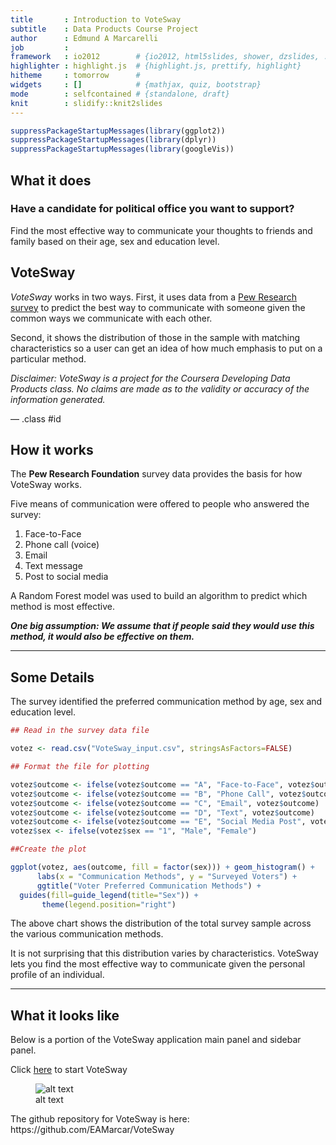 ```yaml
---
title       : Introduction to VoteSway
subtitle    : Data Products Course Project
author      : Edmund A Marcarelli
job         : 
framework   : io2012        # {io2012, html5slides, shower, dzslides, ...}
highlighter : highlight.js  # {highlight.js, prettify, highlight}
hitheme     : tomorrow      # 
widgets     : []            # {mathjax, quiz, bootstrap}
mode        : selfcontained # {standalone, draft}
knit        : slidify::knit2slides
---
```


```r

suppressPackageStartupMessages(library(ggplot2))
suppressPackageStartupMessages(library(dplyr))
suppressPackageStartupMessages(library(googleVis))


```

## What it does

### Have a candidate for political office you want to support?

Find the most effective way to communicate your thoughts to friends and family based on their age, sex and education level.

## VoteSway

*VoteSway* works in two ways. First, it uses data from a [Pew Research survey](http://www.pewinternet.org/2012/11/06/social-media-and-voting/
) to predict the best way to communicate with someone given the common ways we communicate with each other.

Second, it shows the distribution of those in the sample with matching characteristics so a user can get an idea of how much emphasis to put on a particular method.

*Disclaimer: VoteSway is a project for the Coursera Developing Data Products class. No claims are made as to the validity or accuracy of the information generated.*

--- .class #id 

## How it works

The **Pew Research Foundation** survey data provides the basis for how VoteSway works.

Five means of communication were offered to people who answered the survey:

1. Face-to-Face
2. Phone call (voice)
3. Email
4. Text message
5. Post to social media

A Random Forest model was used to build an algorithm to predict which method is most effective.


<style>
em {
  font-style: italic
}
</style>

<style>
strong {
  font-weight: bold;
}
</style>

__*One big assumption: We assume that if people said they would use this method, it would also be effective on them.*__

---

## Some Details


The survey identified the preferred communication method by age, sex and education level.

```r

## Read in the survey data file

votez <- read.csv("VoteSway_input.csv", stringsAsFactors=FALSE)

## Format the file for plotting

votez$outcome <- ifelse(votez$outcome == "A", "Face-to-Face", votez$outcome)
votez$outcome <- ifelse(votez$outcome == "B", "Phone Call", votez$outcome)
votez$outcome <- ifelse(votez$outcome == "C", "Email", votez$outcome)
votez$outcome <- ifelse(votez$outcome == "D", "Text", votez$outcome)
votez$outcome <- ifelse(votez$outcome == "E", "Social Media Post", votez$outcome)
votez$sex <- ifelse(votez$sex == "1", "Male", "Female")

##Create the plot

ggplot(votez, aes(outcome, fill = factor(sex))) + geom_histogram() +
      labs(x = "Communication Methods", y = "Surveyed Voters") +
      ggtitle("Voter Preferred Communication Methods") +
  guides(fill=guide_legend(title="Sex")) +
       theme(legend.position="right")

```

The above chart shows the distribution of the total survey sample across the various communication methods.

It is not surprising that this distribution varies by characteristics.  VoteSway lets you find the most effective way to communicate given the personal profile of an individual.

---

## What it looks like

Below is a portion of the VoteSway application main panel and sidebar panel. 

Click [here](https://hydrakos01.shinyapps.io/shiny_stuff/) to start VoteSway
 
![alt text][VoteSway]

[VoteSway]: http://hydrakos.com/wp-content/uploads/2016/02/VoteSway.png "VoteSway "

The github repository for VoteSway is here: https://github.com/EAMarcar/VoteSway


    



